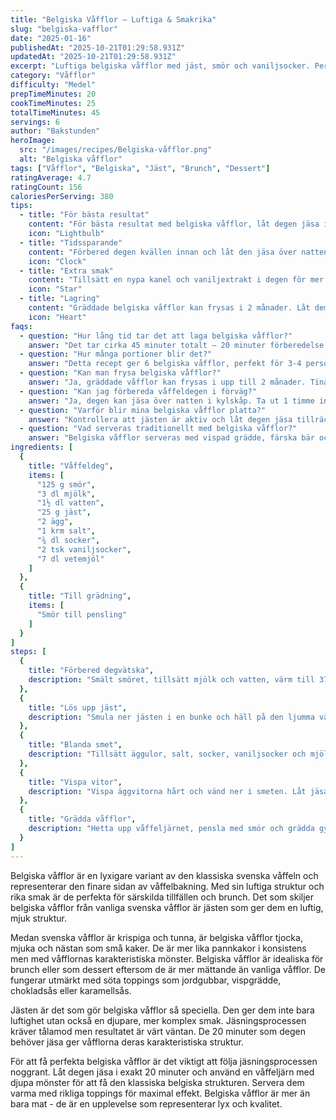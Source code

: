 ```yaml
---
title: "Belgiska Våfflor – Luftiga & Smakrika"
slug: "belgiska-vafflor"
date: "2025-01-16"
publishedAt: "2025-10-21T01:29:58.931Z"
updatedAt: "2025-10-21T01:29:58.931Z"
excerpt: "Luftiga belgiska våfflor med jäst, smör och vaniljsocker. Perfekta till brunch eller dessert med bär och glass. Enkelt recept som alltid lyckas! Perfekt till helgen."
category: "Våfflor"
difficulty: "Medel"
prepTimeMinutes: 20
cookTimeMinutes: 25
totalTimeMinutes: 45
servings: 6
author: "Bakstunden"
heroImage:
  src: "/images/recipes/Belgiska-våfflor.png"
  alt: "Belgiska våfflor"
tags: ["Våfflor", "Belgiska", "Jäst", "Brunch", "Dessert"]
ratingAverage: 4.7
ratingCount: 156
caloriesPerServing: 380
tips:
  - title: "För bästa resultat"
    content: "För bästa resultat med belgiska våfflor, låt degen jäsa i rumstemperatur tills den dubblerat i storlek. Detta ger luftiga, fluffiga våfflor med underbar konsistens som hela familjen älskar."
    icon: "Lightbulb"
  - title: "Tidssparande"
    content: "Förbered degen kvällen innan och låt den jäsa över natten i kylskåp. Ta ut 1 timme innan gräddning för snabbare servering. Perfekt för helgbrunch som imponerar på gäster!"
    icon: "Clock"
  - title: "Extra smak"
    content: "Tillsätt en nypa kanel och vaniljextrakt i degen för mer aromatiska belgiska våfflor som smakar som på café. Servera med vispad grädde, färska bär och lönnsirap för en lyxig touch."
    icon: "Star"
  - title: "Lagring"
    content: "Gräddade belgiska våfflor kan frysas i 2 månader. Låt dem svalna helt och separera med bakplåtspapper. Värm i ugn för att återfå den perfekta luftigheten."
    icon: "Heart"
faqs:
  - question: "Hur lång tid tar det att laga belgiska våfflor?"
    answer: "Det tar cirka 45 minuter totalt – 20 minuter förberedelse och 25 minuter gräddning. Perfekt för en lyxig helgbrunch som hela familjen älskar!"
  - question: "Hur många portioner blir det?"
    answer: "Detta recept ger 6 belgiska våfflor, perfekt för 3-4 personer. Servera med grädde, bär och sirap för en underbar brunchupplevelse."
  - question: "Kan man frysa belgiska våfflor?"
    answer: "Ja, gräddade våfflor kan frysas i upp till 2 månader. Tina i rumstemperatur och värm i ugn för att få tillbaka den luftiga konsistensen."
  - question: "Kan jag förbereda våffeldegen i förväg?"
    answer: "Ja, degen kan jäsa över natten i kylskåp. Ta ut 1 timme innan gräddning så blir våfflorna luftiga och perfekt fluffiga."
  - question: "Varför blir mina belgiska våfflor platta?"
    answer: "Kontrollera att jästen är aktiv och låt degen jäsa tillräckligt länge. Grädda på hög värme för att få den perfekta luftigheten och den underbara konsistensen."
  - question: "Vad serveras traditionellt med belgiska våfflor?"
    answer: "Belgiska våfflor serveras med vispad grädde, färska bär och lönnsirap. En lyxig brunch som alla älskar och som ger familjen en underbar helgupplevelse!"
ingredients: [
  {
    title: "Våffeldeg",
    items: [
      "125 g smör",
      "3 dl mjölk",
      "1½ dl vatten",
      "25 g jäst",
      "2 ägg",
      "1 krm salt",
      "¾ dl socker",
      "2 tsk vaniljsocker",
      "7 dl vetemjöl"
    ]
  },
  {
    title: "Till grädning",
    items: [
      "Smör till pensling"
    ]
  }
]
steps: [
  {
    title: "Förbered degvätska",
    description: "Smält smöret, tillsätt mjölk och vatten, värm till 37 °C."
  },
  {
    title: "Lös upp jäst",
    description: "Smula ner jästen i en bunke och häll på den ljumma vätskan."
  },
  {
    title: "Blanda smet",
    description: "Tillsätt äggulor, salt, socker, vaniljsocker och mjöl. Rör till en jämn smet."
  },
  {
    title: "Vispa vitor",
    description: "Vispa äggvitorna hårt och vänd ner i smeten. Låt jäsa 20 minuter."
  },
  {
    title: "Grädda våfflor",
    description: "Hetta upp våffeljärnet, pensla med smör och grädda gyllenbruna våfflor."
  }
]
---
```


Belgiska våfflor är en lyxigare variant av den klassiska svenska våffeln och representerar den finare sidan av våffelbakning. Med sin luftiga struktur och rika smak är de perfekta för särskilda tillfällen och brunch. Det som skiljer belgiska våfflor från vanliga svenska våfflor är jästen som ger dem en luftig, mjuk struktur.

Medan svenska våfflor är krispiga och tunna, är belgiska våfflor tjocka, mjuka och nästan som små kaker. De är mer lika pannkakor i konsistens men med våfflornas karakteristiska mönster. Belgiska våfflor är idealiska för brunch eller som dessert eftersom de är mer mättande än vanliga våfflor. De fungerar utmärkt med söta toppings som jordgubbar, vispgrädde, chokladsås eller karamellsås.

Jästen är det som gör belgiska våfflor så speciella. Den ger dem inte bara luftighet utan också en djupare, mer komplex smak. Jäsningsprocessen kräver tålamod men resultatet är värt väntan. De 20 minuter som degen behöver jäsa ger våfflorna deras karakteristiska struktur.

För att få perfekta belgiska våfflor är det viktigt att följa jäsningsprocessen noggrant. Låt degen jäsa i exakt 20 minuter och använd en våffeljärn med djupa mönster för att få den klassiska belgiska strukturen. Servera dem varma med rikliga toppings för maximal effekt. Belgiska våfflor är mer än bara mat - de är en upplevelse som representerar lyx och kvalitet.
